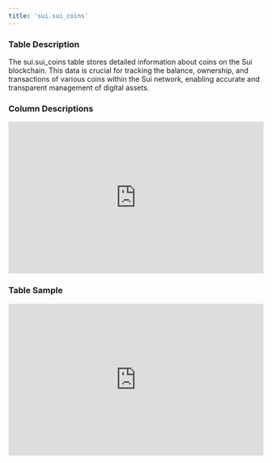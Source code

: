 ```yaml
---
title: 'sui.sui_coins'
---
```


### Table Description
The sui.sui_coins table stores detailed information about coins on the Sui blockchain. This data is crucial for tracking the balance, ownership, and transactions of various coins within the Sui network, enabling accurate and transparent management of digital assets.
### Column Descriptions

<div>
    <iframe
        src="http://127.0.0.1:3000/columns/sui.sui_coins"
        width="100%"
        height="300px"
        frameBorder="0"
        scrolling="no"
    ></iframe>
</div>

### Table Sample

<div>
    <iframe
        src="http://127.0.0.1:3000/data/sui.sui_coins"
        width="100%"
        height="300px"
        frameBorder="0"
        scrolling="no"
    ></iframe>
</div>